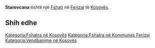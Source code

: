 {{Fshat në Kosovës
 | Emri                = Starovcana
 | EmriAlt                = Stara Vuchina,Stara Vucina,Stara Vučina,Staravucin,Staravucine,Staravuqin,Staravuçin,Staravuçinë,Starovcana,Stravucine,Stravuçinë,Стара Вучина
 | Emri (Rasa dhanore) = 
 | Figura              = 
 | Shteti              = Kosovës
 | Komuna              = Ferizaj
 | Kodi postar         = 
 | Sipërfaqja          = 

 | Popullsia           = 

 | Regj. i popullsisë  = 
 | Dend. e popullsisë  = 
 | Faqja zyrtare       = 
 <!--- Koordinatat ----> 
 | Gjerësia            = 42.37694
 | Gjatësia            = 20.8875
 | Lartësia            = 
}}
'''Starovcana''' është një [[Fshati]] në [[Ferizaj]] të [[Kosovës]].

<!-- == Gjeografia == -->
<!-- == Historia == -->
<!-- == Demografia == -->
== Shih edhe ==
{{Komuna Ferizaj}}
{{Kosovo-Administrata-Cung}}

[[Kategoria:Fshatra në Kosovës]]
[[Kategoria:Fshatra në Kommunes Ferizaj]]
[[Kategoria:Vendbanime në Kosovës]]